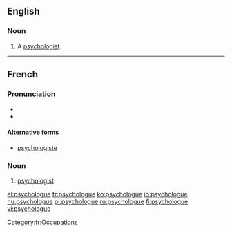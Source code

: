 ==English==

===Noun===
{{en-noun}}

# {{context|dated|lang=en}} A [[psychologist]].

----

==French==
{{wikipedia|lang=fr}}

===Pronunciation===
* {{IPA|/psi.kɔ.lɔɡ/|lang=fr}}
* {{audio|Fr-psychologue.ogg|psychologue|lang=fr}}

====Alternative forms====
* [[psychologiste]]

===Noun===
{{fr-noun|mf}}

# [[psychologist]]

[[Category:fr:Occupations]]

[[el:psychologue]]
[[fr:psychologue]]
[[ko:psychologue]]
[[io:psychologue]]
[[hu:psychologue]]
[[pl:psychologue]]
[[ru:psychologue]]
[[fi:psychologue]]
[[vi:psychologue]]